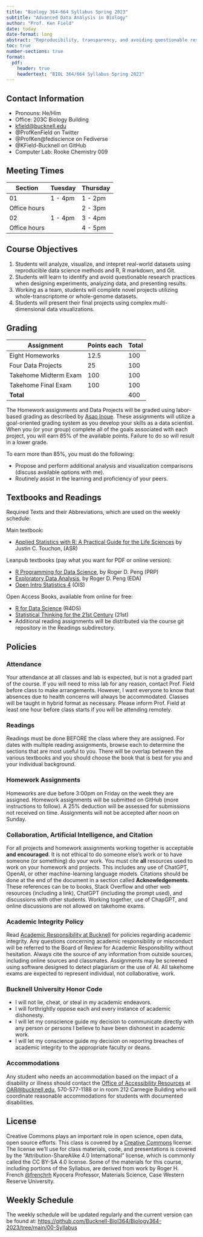 ```yaml
---
title: "Biology 364-664 Syllabus Spring 2023"
subtitle: "Advanced Data Analysis in Biology"
author: "Prof. Ken Field"
date: today
date-format: long
abstract: "Reproducibility, transparency, and avoiding questionable research practices while discussing how to design experiments and then collect, analyze, explore, and present data. Using big data from transcriptomic datasets students will learn to analyze/visualize complex biological networks. Includes hands-on work with R. No prior programming experience required."
toc: true
number-sections: true
format:
  pdf:
    header: true
    headertext: "BIOL 364/664 Syllabus Spring 2023"
---
```


## Contact Information

-   Pronouns: He/Him
-   Office: 203C Biology Building
-   [kfield@bucknell.edu](mailto:kfield@bucknell.edu)
-   @ProfKenField on Twitter
-   @ProfKen\@fediscience on Fediverse
-   @KField-Bucknell on GitHub
-   Computer Lab: Rooke Chemistry 009

## Meeting Times

| Section      | Tuesday | Thursday |
|--------------|---------|----------|
| 01           | 1 - 4pm | 1 - 2pm  |
| Office hours |         | 2 - 3pm  |
| 02           | 1 - 4pm | 3 - 4pm  |
| Office hours |         | 4 - 5pm  |

## Course Objectives

1.  Students will analyze, visualize, and intepret real-world datasets using reproducible data science methods and R, R markdown, and Git.
2.    Students will learn to identify and avoid questionable research practices when designing experiments, analyzing data, and presenting results.
3.    Working as a team, students will complete novel projects utilizing whole-transcriptome or whole-genome datasets.
4.    Students will present their final projects using complex multi-dimensional data visualizations.

## Grading

| Assignment            | Points each | Total |
|-----------------------|-------------|-------|
| Eight Homeworks       | 12.5        | 100   |
| Four Data Projects    | 25          | 100   |
| Takehome Midterm Exam | 100         | 100   |
| Takehome Final Exam   | 100         | 100   |
| **Total**             |             | 400   |

The Homework assignments and Data Projects will be graded using labor-based grading as described by [Asao Inoue](http://www.translingualwriting.com/resources/Inoue\%20Contract.pdf). These assignments will utilize a goal-oriented grading system as you develop your skills as a data scientist. When you (or your group) complete all of the goals associated with each project, you will earn 85% of the available points. Failure to do so will result in a lower grade.

To earn more than 85%, you must do the following:

-   Propose and perform additional analysis and visualization comparisons (discuss available options with me).
-   Routinely assist in the learning and proficiency of your peers.

## Textbooks and Readings

Required Texts and their Abbreviations, which are used on the weekly schedule:

Main textbook:

-   [Applied Statistics with R: A Practical Guide for the Life Sciences](https://oxford.universitypressscholarship.com/view/10.1093/oso/9780198869979.001.0001/oso-9780198869979) by Justin C. Touchon, (ASR)

Leanpub textbooks (pay what you want for PDF or online version):

-   [R Programming for Data Science](https://leanpub.com/rprogramming), by Roger D. Peng (PRP)
-   [Exploratory Data Analysis](https://leanpub.com/exdata), by Roger D. Peng (EDA) 
-   [Open Intro Statistics 4](https://leanpub.com/openintro-statistics) (OIS)  
  
Open Access Books, available from online for free: 
  
-   [R for Data Science](http://r4ds.had.co.nz/) (R4DS)
-   [Statistical Thinking for the 21st Century](https://statsthinking21.org/) (21st)
-   Additional reading assignments will be distributed via the course git repository in the Readings subdirectory. 

## Policies

### Attendance

Your attendance at all classes and lab is expected, but is not a graded part of the course. If you will need to miss lab for any reason, contact Prof. Field before class to make arrangements. However, I want everyone to know that absences due to health concerns will always be accommodated. Classes will be taught in hybrid format as necessary. Please inform Prof. Field at least one hour before class starts if you will be attending remotely.

### Readings

Readings must be done BEFORE the class where they are assigned. For dates with multiple reading assignments, browse each to determine the sections that are most useful to you. There will be overlap between the various textbooks and you should choose the book that is best for you and your individual background.

### Homework Assignments

Homeworks are due before 3:00pm on Friday on the week they are assigned. Homework assignments will be submitted on GitHub (more instructions to follow). A 25% deduction will be assessed for submissions not received on time. Assignments will not be accepted after noon on Sunday.

### Collaboration, Artificial Intelligence, and Citation

For all projects and homework assignments working together is acceptable **and encouraged**. It is not ethical to do someone else's work or to have someone (or something) do your work. You must cite **all** resources used to work on your homework and projects. This includes any use of ChatGPT, OpenAI, or other machine-learning language models. Citations should be done at the end of the document in a section called **Acknowledgements**. These references can be to books, Stack Overflow and other web resources (including a link), ChatGPT (including the prompt used), and discussions with other students. Working together, use of ChapGPT, and online discussions are not allowed on takehome exams.

### Academic Integrity Policy

Read [Academic Responsibility at Bucknell](https://www.bucknell.edu/academics/academic-responsibility-support/academic-responsibility) for policies regarding academic integrity. Any questions concerning academic responsibility or misconduct will be referred to the Board of Review for Academic Responsibility without hesitation. Always cite the source of any information from outside sources, including online sources and classmates. Assignments may be screened using software designed to detect plagiarism or the use of AI. All takehome exams are expected to represent individual, not collaborative, work.

### Bucknell University Honor Code

-   I will not lie, cheat, or steal in my academic endeavors.
-   I will forthrightly oppose each and every instance of academic dishonesty.
-   I will let my conscience guide my decision to communicate directly with any person or persons I believe to have been dishonest in academic work.
-   I will let my conscience guide my decision on reporting breaches of academic integrity to the appropriate faculty or deans.

### Accommodations

Any student who needs an accommodation based on the impact of a disability or illness should contact the [Office of Accessibility Resources](https://www.bucknell.edu/life-bucknell/diversity-equity-inclusion/accessibility-resources) at [OAR@bucknell.edu](mailto:OAR@bucknell.edu), 570-577-1188 or in room 212 Carnegie Building who will coordinate reasonable accommodations for students with documented disabilities.

## License

Creative Commons plays an important role in open science, open data, open source efforts. This class is covered by a [Creative Commons](http://creativecommons.org/licenses/) license. The license we'll use for class materials, code, and presentations is covered by the "Attribution-ShareAlike 4.0 International" license, which is commonly called the CC BY-SA 4.0 license. Some of the materials for this course, including portions of the Syllabus, are derived from work by Roger H. French [@frenchrh](https://twitter.com/frenchrh) Kyocera Professor, Materials Science, Case Western Reserve University.

## Weekly Schedule

The weekly schedule will be updated regularly and the current version can be found at: <https://github.com/Bucknell-Biol364/Biology364-2023/tree/main/00-Syllabus>
